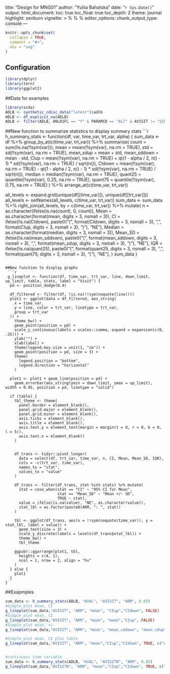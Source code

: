 title: "Design for MNG01"
author: "Yuliia Bahatska"
date: "`r Sys.Date()`"
output:
  html_document:
  toc: true
toc_float: true
toc_depth: 2
theme: journal
highlight: zenburn
vignette: >
  %\VignetteIndexEntry{Design of MNG01}
  %\VignetteEncoding{UTF-8}
  %\VignetteEngine{knitr::rmarkdown}
editor_options: 
  chunk_output_type: console
---
  
```r
knitr::opts_chunk$set(
  collapse = TRUE,
  comment = "#>",
  dev = "svg"
)
```

## Configuration
```r
library(dplyr)
library(tern)
library(ggplot2)

```
##Data for examples
```r
library(scda)
ADLB <- synthetic_cdisc_data("latest")$adlb
ADLB <- df_explicit_na(ADLB)
ADLB <- filter(ADLB, ANL01FL == "Y" & PARAMCD == "ALT" & AVISIT != "SCREENING")

```

##New function to summarize statistics to display summary stats
 ```r
h_summary_stats <- function(df, var, time_var, trt_var, alpha) {
  sum_data <- df %>%
    group_by_at(c(time_var, trt_var)) %>%
    summarise(
      count = sum(!is.na(!!sym(var))),
      mean = mean(!!sym(var), na.rm = TRUE),
      std = sd(!!sym(var), na.rm = TRUE),
      mean_sdup = mean + std,
      mean_sddown = mean - std,
      CIup = mean(!!sym(var), na.rm = TRUE) + qt(1 - alpha / 2, n() - 1) * sd(!!sym(var), na.rm = TRUE) / sqrt(n()),
      CIdown = mean(!!sym(var), na.rm = TRUE) - qt(1 - alpha / 2, n() - 1) * sd(!!sym(var), na.rm = TRUE) / sqrt(n()),
      median = median(!!sym(var), na.rm = TRUE),
      quant25 = quantile(!!sym(var), 0.25, na.rm = TRUE),
      quant75 = quantile(!!sym(var), 0.75, na.rm = TRUE)
    ) %>%
    arrange_at(c(time_var, trt_var))



  all_levels <- expand.grid(unique(df[[time_var]]), unique(df[[trt_var]]))
  all_levels <- setNames(all_levels, c(time_var, trt_var))
  sum_data <- sum_data %>%
    right_join(all_levels, by = c(time_var, trt_var)) %>%
    mutate(
      n = as.character(ifelse(is.na(count), 0, count)),
      Mean = as.character(format(mean, digits = 3, nsmall = 3)),
      CI = ifelse(!is.na(CIdown), paste0("(", format(CIdown, digits = 3, nsmall = 3), ", ", format(CIup, digits = 3, nsmall = 3), ")"), "NE"),
      Median = as.character(format(median, digits = 3, nsmall = 3)),
      Mean_SD = ifelse(!is.na(mean_sddown), paste0("(", format(mean_sddown, digits = 3, nsmall = 3), ", ", format(mean_sdup, digits = 3, nsmall = 3), ")"), "NE"),
      IQR = ifelse(!is.na(quant25), paste0("(", format(quant25, digits = 3, nsmall = 3), ", ", format(quant75, digits = 3, nsmall = 3), ")"), "NE"),
    )
  sum_data
}

```

##New function to display graphs 
 ```r
 g_lineplot <- function(df, time_var, trt_var, line, down_limit, up_limit, table, stats, label = "Visit") {
  pd <- position_dodge(0.4)

  df_filtered <- filter(df, !is.na(!!sym(noquote(line))))
  plot1 <- ggplot(data = df_filtered, aes_string(
    x = time_var,
    y = line, color = trt_var, linetype = trt_var,
    group = trt_var
  )) +
    theme_bw() +
    geom_point(position = pd) +
    scale_y_continuous(labels = scales::comma, expand = expansion(c(0, .25))) +
    ylab("") +
    xlab(label) +
    theme(legend.key.size = unit(1, "cm")) +
    geom_point(position = pd, size = 3) +
    theme(
      legend.position = "bottom",
      legend.direction = "horizontal"
    )

  plot1 <- plot1 + geom_line(position = pd) +
    geom_errorbar(aes_string(ymin = down_limit, ymax = up_limit), width = 0.45, position = pd, linetype = "solid")

  if (table) {
    tbl_theme <- theme(
      panel.border = element_blank(),
      panel.grid.major = element_blank(),
      panel.grid.minor = element_blank(),
      axis.ticks = element_blank(),
      axis.title = element_blank(),
      axis.text.y = element_text(margin = margin(t = 0, r = 0, b = 0, l = 5)),
      axis.text.x = element_blank()
    )


    df_trans <- tidyr::pivot_longer(
      data = select(df, trt_var, time_var, n, CI, Mean, Mean_SD, IQR),
      cols = -c(trt_var, time_var),
      names_to = "stat",
      values_to = "value"
    )

    df_trans <- filter(df_trans, stat %in% stats) %>% mutate(
      stat = case_when(stat == "CI" ~ "95% CI for Mean",
                       stat == "Mean_SD" ~ "Mean +/- SD",
                       TRUE ~ stat),
      value = ifelse(is.na(value), "NE", as.character(value)),
      stat_lbl = as.factor(paste0(ARM, ": ", stat))
    )

    tbl <- ggplot(df_trans, aes(x = !!sym(noquote(time_var)), y = stat_lbl, label = value)) +
      geom_text(size = 3) +
      scale_y_discrete(labels = levels(df_trans$stat_lbl)) +
      theme_bw() +
      tbl_theme

    ggpubr::ggarrange(plot1, tbl,
      heights = c(4, 1),
      ncol = 1, nrow = 2, align = "hv"
    )
  } else {
    plot1
  }
}
```
##Exapmples
```r
sum_data <- h_summary_stats(ADLB, "AVAL", "AVISIT", "ARM", 0.05)
#Simple plot mean, CI
g_lineplot(sum_data,"AVISIT", "ARM", "mean", "CIup","CIdown", FALSE)
#Simple plot mean, CI
g_lineplot(sum_data,"AVISIT", "ARM", "mean", "mean","CIup", FALSE)
#Simple plot mean, +/-
g_lineplot(sum_data,"AVISIT", "ARM", "mean", "mean_sddown", "mean_sdup",FALSE)

#Simple plot mean, CI plus table
g_lineplot(sum_data,"AVISIT", "ARM", "mean","CIup","CIdown", TRUE, c("n", "Mean"))


#continuous time variable
sum_data <- h_summary_stats(ADLB, "AVAL", "AVISITN", "ARM", 0.05)
g_lineplot(sum_data,"AVISITN", "ARM", "mean","CIup","CIdown", TRUE, c("n", "Mean"))

```
